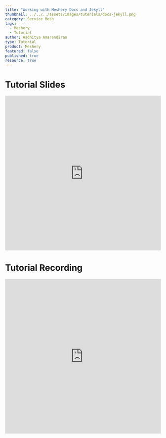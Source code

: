```yaml
---
title: "Working with Meshery Docs and Jekyll"
thumbnail: ../../../assets/images/tutorials/docs-jekyll.png
category: Service Mesh
tags: 
  - Meshery
  - Tutorial
author: Aadhitya Amarendiran
type: Tutorial
product: Meshery
featured: false
published: true
resource: true
---
```



<ResourcesWrapper> 
      <h1> Tutorial Slides </h1>
        <iframe	 src="https://docs.google.com/presentation/d/1GhJH3YF5mBeYX7I7ItEd-EbUmk1cnn3BdK1X230kwII/embed?start=false&loop=false&delayms=3000"	
              frameBorder="0" allowFullScreen width="100%" height="500">	
        </iframe>
      <h1> Tutorial Recording </h1>
        <iframe className="iframe" src="https://www.youtube.com/embed/PBq7mIPnPhM"
              frameBorder="0" allow="accelerometer; autoplay; encrypted-media; gyroscope; picture-in-picture"allowFullScreen width="100%" height="500">
        </iframe>

</ResourcesWrapper>